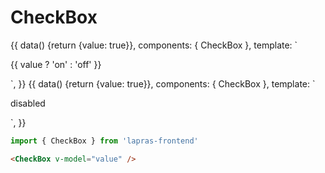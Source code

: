 
<Meta title="CheckBox" component={CheckBox} />

# CheckBox

<Preview>
  <Story name="default">
    {{
      data() {return {value: true}},
      components: { CheckBox },
      template: `
        <div>
          <CheckBox v-model="value" class="additional" />
          <p>{{ value ? 'on' : 'off' }}</p>
        </div>
      `,
    }}
  </Story>
  <Story name="disabled">
    {{
      data() {return {value: true}},
      components: { CheckBox },
      template: `
        <div>
          <CheckBox v-model="value" disabled />
          <p>disabled</p>
        </div>
      `,
    }}
  </Story>
</Preview>

```typescript
import { CheckBox } from 'lapras-frontend'
```

```html
<CheckBox v-model="value" />
```

<Props of={CheckBox} />
